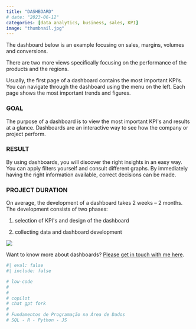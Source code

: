 ```yaml
---
title: "DASHBOARD"
# date: "2023-06-12"
categories: [data analytics, business, sales, KPI]
image: "thumbnail.jpg"
---
```


The dashboard below is an example focusing on sales, margins, volumes and conversions.

There are two more views specifically focusing on the performance of the products and the regions.

Usually, the first page of a dashboard contains the most important KPI's. You can navigate through the dashboard using the menu on the left. Each page shows the most important trends and figures.

### GOAL

The purpose of a dashboard is to view the most important KPI\'s and results at a glance. Dashboards are an interactive way to see how the company or project perform.

### RESULT

By using dashboards, you will discover the right insights in an easy way. You can apply filters yourself and consult different graphs. By immediately having the right information available, correct decisions can be made.

### PROJECT DURATION

On average, the development of a dashboard takes 2 weeks -- 2 months. The development consists of two phases:

1.  selection of KPI\'s and design of the dashboard

2.  collecting data and dashboard development

![](thumbnail.jpg)

Want to know more about dashboards? [Please get in touch with me here](../../about.html).

```r
#| eval: false
#| include: false

# low-code
# 
# 
# copilot
# chat gpt fork
# 
# Fundamentos de Programação na Área de Dados
# SQL - R - Python - JS
```
